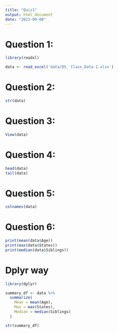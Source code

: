 ```yaml
---
title: "Quiz1"
output: html_document
date: "2023-09-08"
---
```


# Question 1:

```r
library(readxl)

data <- read_excel('data/DS_ Class_Data-1.xlsx')
```

# Question 2:

```r

str(data)

```

# Question 3:

```r

View(data)

```

# Question 4:

```r

head(data)
tail(data)


```

# Question 5:

```r

colnames(data)

```

# Question 6: 

```r
print(mean(data$Age))
print(max(data$States))
print(median(data$Siblings))

```


# Dplyr way
```r
library(dplyr)

summary_df <- data %>%
  summarize(
    Mean = mean(Age),
    Max = max(States),
    Median = median(Siblings)
  )

str(summary_df)

```